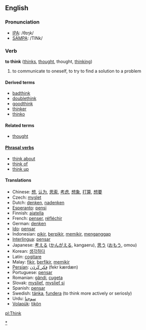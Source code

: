 ==English==
=== Pronunciation ===
*[[w:IPA|IPA]]: /θɪŋk/
*[[w:SAMPA|SAMPA]]: /TINk/

=== Verb ===
'''to think''' ([[thinks]], [[thought]], thought, [[thinking]])

# to communicate to oneself, to try to find a solution to a problem

====Derived terms====
*[[badthink]]
*[[doublethink]]
*[[goodthink]]
*[[thinker]]
*[[thinko]]

====Related terms====
*[[thought]]

==== [[Phrasal verb]]s ====
*[[think about]]
*[[think of]]
*[[think up]]

==== Translations ====
*Chinese: [[想]], [[认为]], [[思索]], [[考虑]], [[想象]], [[打算]], [[想要]]
*Czech: [[myslet]]
*Dutch: [[denken]], [[nadenken]]
*[[Esperanto]]: [[pensi]]
*Finnish: [[ajatella]]
*French: [[penser]], [[réfléchir]]
*German: [[denken]]
*[[Ido]]: [[pensar]]
*Indonesian: [[pikir]], [[pikir|berpikir]], [[pikir|memikir]], [[anggap|menganggap]]
*[[Interlingua]]: [[pensar]]
*Japanese: [[考える]] ([[かんがえる]], kangaeru), [[思う]] ([[おもう]], omou)
*Korean: [[생각하다]]
*Latin: [[cogitare]]
*Malay: [[fikir]], [[fikir|berfikir]], [[fikir|memikir]]
*[[Persian]]: [[فِكر كَردَن]] (fekr kærdæn)
*Portuguese: [[pensar]]
*Romanian: [[gândi]], [[cugeta]] 
*Slovak: [[myslieť]], [[myslieť si]]
*Spanish: [[pensar]]
*Swedish: [[tänka]], [[fundera]] (to think more actively or seriosly)
*Urdu: [[سوچنا]]
*[[Volapük]]: [[tikön]]

[[pl:Think]]
[[Category:Thinking|*]]